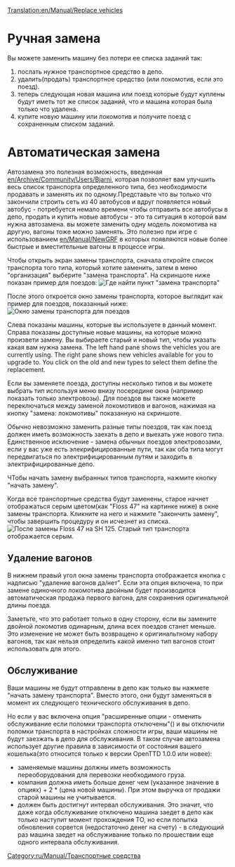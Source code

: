 [[Translation:en/Manual/Replace vehicles]]
{{ru/Перевод|en/Manual/Replace vehicles|85}}
{{ru/Manual/Tutorial/Учебник}}
= Ручная замена =
Вы можете заменить машину без потери ее списка заданий так:
#послать нужное транспортное средство в депо.
#удалить(продать) транспортное средство (или локомотив, если это поезд).
#теперь следующая новая машина или поезд которые будут куплены будут иметь тот же список заданий, что и машина которая была только что удалена.
#купите новую машину или локомотив и получите поезд с сохраненным списком заданий.

= Автоматическая замена =

Автозамена это полезная возможность, введенная [[en/Archive/Community/Users/Bjarni]], которая позволяет вам улучшить весь список транспорта определенного типа, без необходимости продавать и заменять их по одному.Представьте что вы только что закончили строить сеть из 40 автобусов и вдруг появляется новый автобус - потребуется немало времени чтобы отправить все автобусы в депо, продать и купить новые автобусы - это та ситуация в которой вам нужна автозамена. вы можете заменить одну модель локомотива на другую, вагоны тоже можно заменять. Это полезно при игре с использованием [[en/Manual/NewGRF]] в которых появляются новые более быстрые и вместительные вагоны в процессе игры.

Чтобы открыть экран замены транспорта, сначала откройте список транспорта того типа, который хотите заменить, затем в меню "организация" выберите "замена транспорта". На скриншоте ниже показан пример для поездов:
[[File:en/Manual/ManageList.png|frame|none|Где найти пункт "замена транспорта"]]

После этого откроется окно замены транспорта, которое выглядит как пример для поездов, показанный ниже:
[[File:en/Manual/ReplaceTrain.png|frame|none|Окно замены транспорта для поездов]]


Слева показаны машины, которые вы используете в данный момент. Справа показаны доступные новые машины, на которые можно произвети замену. Вы выбираете старый и новый тип, чтобы указать какая вам нужна замена.
The left hand pane shows the vehicles you are currently using.  The right pane shows new vehicles available for you to upgrade to.  You click on the old and new types to select them define the replacement. 

Если вы заменяете поезда, доступны несколько типов и вы можете выбрать тип используя меню внизу посередине окна (например показать только электровозы). Для поездов вы также можете переключаться между заменой локомотивов и вагонов, нажимая на кнопку "замена: локомотивы" показанную на скриншоте.

Обычно невозможно заменить разные типы поездов, так как поезд должен иметь возможность заехать в депо и выехать уже нового типа. Единственное исключение - замена обычных поездов электровозами, если у вас уже есть элекрифицированные пути, так как оба типа могут передвигаться по электрифицированным путям и заходить в электрифицированные депо.

ЧТобы начать замену выбранных типов транспорта, нажмите кнопку "начать замену".

Когда все транспортные средства будут заменены, старое начнет отображаться серым цветом(как "Floss 47" на картинке ниже) в окне замены транспорта. Кликните на него и нажмите "закончить замену", чтобы завершить процедуру и он исчезнет из списка.
[[File:en/Manual/ReplaceTrain2.png|frame|none|После замены ''Floss 47'' на ''SH 125''. Старый тип транспорта отображается серым.]]


==Удаление вагонов==
В нижнем правый угол окна замены транспорта отображается кнопка с надписью "удаление вагонов да/нет". Если эта опция включена, то при замене одиночного локомотива двойным будет производится автоматическая продажа первого вагона, для сохранения оригинальной длины поезда.

Заметьте, что это работает только в одну сторону, если вы замените двойной локомотив одинарным, длина всех поездов станет меньше. Это изменение не может быть возвращено к оригинальтному набору вагонов, так как нельзя определить какой именно тип вагонов стоит использовать для этого.

==Обслуживание==
Ваши машины не будут отправлены в депо как только вы нажмете "начать замену транспорта". Вместо этого, они будут заменяться в момент их следующего технического обслуживания в депо.

Но если у вас включена опция "расширенные опции - отменить обслуживание если поломки транспорта отключены"() и вы отключили поломки транспорта в настройках сложности игры, ваши машины не будут заезжать в депо для обслуживания. В таком случае автозамена использует другие правила в зависимости от состояния вашего кошелька(это относится только к версии OpenTTD 1.0.0 или новее):
* заменяемые машины должны иметь возможность переоборудования для перевозки необходимого груза.
* компания должна иметь больше денег чем (указанное значение в опциях) + 2 * (цена новой машины). При этом выручка от продажи старой машины не учитывается.
* должен быть достигнут интервал обслуживания. Это значит, что даже когда обслуживание отключено машина заедет в депо как только наступит момент прохождения ТО, но если попытка обновления сорвется (недостаточно денег на счету) - в следующий раз машина заедет на обслуживание только по прошествии еще одного интервала обслуживания.


[[Category:ru/Manual/Транспортные средства]]